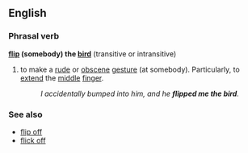 ==English==
===Phrasal verb===
'''[[flip]] (somebody) the [[bird]]''' (transitive or intransitive)
#{{colloquial}} to make a [[rude]] or [[obscene]] [[gesture]] (at somebody).  Particularly, to  [[extend]] the [[middle]] [[finger]].
#:''I accidentally bumped into him, and he '''flipped me the bird'''.''

===See also===
*[[flip off]]
*[[flick off]]